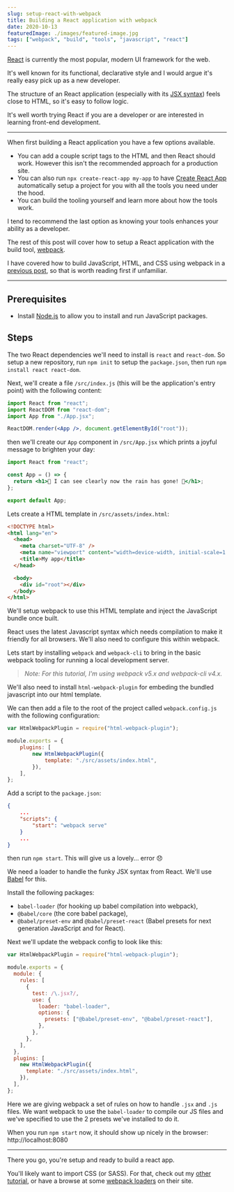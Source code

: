 ```yaml
---
slug: setup-react-with-webpack
title: Building a React application with webpack
date: 2020-10-13
featuredImage: ./images/featured-image.jpg
tags: ["webpack", "build", "tools", "javascript", "react"]
---
```


[React](https://reactjs.org) is currently the most popular, modern UI framework for the web. 

It's well known for its functional, declarative style and I would argue it's really easy pick up as a new developer.

The structure of an React application (especially with its [JSX syntax](https://reactjs.org/docs/introducing-jsx.html)) feels close to HTML, so it's easy to follow logic.

It's well worth trying React if you are a developer or are interested in learning front-end development.

---

When first building a React application you have a few options available. 

- You can add a couple script tags to the HTML and then React should work. 
However this isn't the recommended approach for a production site.
- You can also run `npx create-react-app my-app` to have [Create React App](https://github.com/facebookincubator/create-react-app)
automatically setup a project for you with all the tools you need under the hood.
- You can build the tooling yourself and learn more about how the tools work.

I tend to recommend the last option as knowing your tools enhances your ability as a developer.

The rest of this post will cover how to setup a React application with the build tool, [webpack](https://webpack.js.org).

I have covered how to build JavaScript, HTML, and CSS using webpack in a [previous post](https://jon.haddow.me/blog/basic-setup-for-a-web-application), so that is worth reading first if unfamiliar.

---

## Prerequisites

- Install [Node.js](https://nodejs.org/en/download/) to allow you to install and run JavaScript packages.

## Steps

The two React dependencies we'll need to install is `react` and `react-dom`. So setup a new repository, run `npm init` to setup the `package.json`, then run `npm install react react-dom`.

Next, we'll create a file `/src/index.js` (this will be the application's entry point) with the following content:

```jsx
import React from "react";
import ReactDOM from "react-dom";
import App from "./App.jsx";

ReactDOM.render(<App />, document.getElementById("root"));
```

then we'll create our `App` component in `/src/App.jsx` which prints a joyful message to brighten your day:

```jsx
import React from "react";

const App = () => {
  return <h1>🎵 I can see clearly now the rain has gone! 🎵</h1>;
};

export default App;
```

Lets create a HTML template in `/src/assets/index.html`:

```html
<!DOCTYPE html>
<html lang="en">
  <head>
    <meta charset="UTF-8" />
    <meta name="viewport" content="width=device-width, initial-scale=1.0" />
    <title>My app</title>
  </head>

  <body>
    <div id="root"></div>
  </body>
</html>
```

We'll setup webpack to use this HTML template and inject the JavaScript bundle once built.

React uses the latest Javascript syntax which needs compilation to make it friendly for all browsers. We'll also need to configure this within webpack.

Lets start by installing `webpack` and `webpack-cli` to bring in the basic webpack tooling for running a local development server.

> *Note: For this tutorial, I'm using webpack v5.x and webpack-cli v4.x.*

We'll also need to install `html-webpack-plugin` for embeding the bundled javascript into our html template.

We can then add a file to the root of the project called `webpack.config.js` with the following configuration:

```javascript
var HtmlWebpackPlugin = require("html-webpack-plugin");

module.exports = {
	plugins: [
		new HtmlWebpackPlugin({
			template: "./src/assets/index.html",
		}),
	],
};
```

Add a script to the `package.json`:

```json
{
	...
	"scripts": {
		"start": "webpack serve"
	}
	...
}
```

then run `npm start`. This will give us a lovely... error 😞

We need a loader to handle the funky JSX syntax from React. We'll use [Babel](https://babeljs.io) for this.

Install the following packages:
- `babel-loader` (for hooking up babel compilation into webpack), 
- `@babel/core` (the core babel package),
- `@babel/preset-env` and `@babel/preset-react` (Babel presets for next generation JavaScript and for React).

Next we'll update the webpack config to look like this:

```javascript
var HtmlWebpackPlugin = require("html-webpack-plugin");

module.exports = {
  module: {
    rules: [
      {
        test: /\.jsx?/,
        use: {
          loader: "babel-loader",
          options: {
            presets: ["@babel/preset-env", "@babel/preset-react"],
          },
        },
      },
    ],
  },
  plugins: [
    new HtmlWebpackPlugin({
      template: "./src/assets/index.html",
    }),
  ],
};
```

Here we are giving webpack a set of rules on how to handle `.jsx` and `.js` files. We want webpack to use the `babel-loader` to compile our JS files and we've specified to use the 2 presets we've installed to do it.

When you run `npm start` now, it should show up nicely in the browser: http://localhost:8080

---

There you go, you're setup and ready to build a react app. 

You'll likely want to import CSS (or SASS). For that, check out my [other tutorial](https://jon.haddow.me/blog/basic-setup-for-a-web-application), or have a browse at some [webpack loaders](https://webpack.js.org/loaders/) on their site.